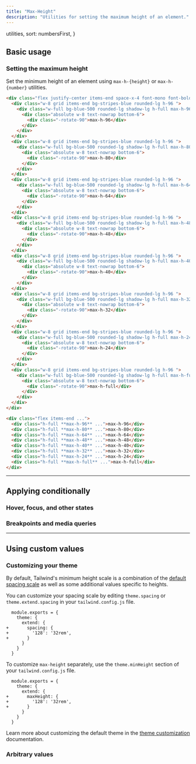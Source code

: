 ```yaml
---
title: "Max-Height"
description: "Utilities for setting the maximum height of an element."
---
```



  utilities,
  sort: numbersFirst,
}

## Basic usage

### Setting the maximum height

Set the minimum height of an element using `max-h-{height}` or `max-h-{number}` utilities.

```html {{ example: true }}
<div class="flex justify-center items-end space-x-4 font-mono font-bold text-xs text-center text-white">
  <div class="w-8 grid items-end bg-stripes-blue rounded-lg h-96 ">
    <div class="w-full bg-blue-500 rounded-lg shadow-lg h-full max-h-96 relative">
      <div class="absolute w-8 text-nowrap bottom-6">
        <div class="-rotate-90">max-h-96</div>
      </div>
    </div>
  </div>
  <div class="w-8 grid items-end bg-stripes-blue rounded-lg h-96 ">
    <div class="w-full bg-blue-500 rounded-lg shadow-lg h-full max-h-80 relative">
      <div class="absolute w-8 text-nowrap bottom-6">
        <div class="-rotate-90">max-h-80</div>
      </div>
    </div>
  </div>
  <div class="w-8 grid items-end bg-stripes-blue rounded-lg h-96 ">
    <div class="w-full bg-blue-500 rounded-lg shadow-lg h-full max-h-64 relative">
      <div class="absolute w-8 text-nowrap bottom-6">
        <div class="-rotate-90">max-h-64</div>
      </div>
    </div>
  </div>
  <div class="w-8 grid items-end bg-stripes-blue rounded-lg h-96 ">
    <div class="w-full bg-blue-500 rounded-lg shadow-lg h-full max-h-48 relative">
      <div class="absolute w-8 text-nowrap bottom-6">
        <div class="-rotate-90">max-h-48</div>
      </div>
    </div>
  </div>
  <div class="w-8 grid items-end bg-stripes-blue rounded-lg h-96 ">
    <div class="w-full bg-blue-500 rounded-lg shadow-lg h-full max-h-40 relative">
      <div class="absolute w-8 text-nowrap bottom-6">
        <div class="-rotate-90">max-h-40</div>
      </div>
    </div>
  </div>
  <div class="w-8 grid items-end bg-stripes-blue rounded-lg h-96 ">
    <div class="w-full bg-blue-500 rounded-lg shadow-lg h-full max-h-32 relative">
      <div class="absolute w-8 text-nowrap bottom-6">
        <div class="-rotate-90">max-h-32</div>
      </div>
    </div>
  </div>
  <div class="w-8 grid items-end bg-stripes-blue rounded-lg h-96 ">
    <div class="w-full bg-blue-500 rounded-lg shadow-lg h-full max-h-24 relative">
      <div class="absolute w-8 text-nowrap bottom-6">
        <div class="-rotate-90">max-h-24</div>
      </div>
    </div>
  </div>
  <div class="w-8 grid items-end bg-stripes-blue rounded-lg h-96 ">
    <div class="w-full bg-blue-500 rounded-lg shadow-lg h-full max-h-full relative">
      <div class="absolute w-8 text-nowrap bottom-6">
        <div class="-rotate-90">max-h-full</div>
      </div>
    </div>
  </div>
</div>
```

```html
<div class="flex items-end ...">
  <div class="h-full **max-h-96** ...">max-h-96</div>
  <div class="h-full **max-h-80** ...">max-h-80</div>
  <div class="h-full **max-h-64** ...">max-h-64</div>
  <div class="h-full **max-h-48** ...">max-h-48</div>
  <div class="h-full **max-h-40** ...">max-h-40</div>
  <div class="h-full **max-h-32** ...">max-h-32</div>
  <div class="h-full **max-h-24** ...">max-h-24</div>
  <div class="h-full **max-h-full** ...">max-h-full</div>
</div>
```

---

## <Heading ignore>Applying conditionally</Heading>

### <Heading ignore>Hover, focus, and other states</Heading>

<HoverFocusAndOtherStates defaultClass="h-48 max-h-full" featuredClass="max-h-screen" />

### <Heading ignore>Breakpoints and media queries</Heading>

<BreakpointsAndMediaQueries defaultClass="h-48 max-h-full" featuredClass="max-h-screen" />

---

## Using custom values

### Customizing your theme

By default, Tailwind's minimum height scale is a combination of the [default spacing scale](/docs/customizing-spacing#default-spacing-scale) as well as some additional values specific to heights.

You can customize your spacing scale by editing `theme.spacing` or `theme.extend.spacing` in your `tailwind.config.js` file.

```diff-js {{ filename: 'tailwind.config.js' }}
  module.exports = {
    theme: {
      extend: {
+       spacing: {
+         '128': '32rem',
+       }
      }
    }
  }
```

To customize `max-height` separately, use the `theme.minHeight` section of your `tailwind.config.js` file.

```diff-js {{ filename: 'tailwind.config.js' }}
  module.exports = {
    theme: {
      extend: {
+       maxHeight: {
+         '128': '32rem',
+       }
      }
    }
  }
```

Learn more about customizing the default theme in the [theme customization](/docs/theme#customizing-the-default-theme) documentation.

### Arbitrary values

<ArbitraryValues property="max-height" featuredClass="max-h-[220px]" />
